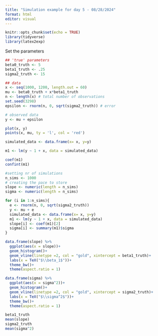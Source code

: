 ```yaml
---
title: "Simulation example for day 5 - 08/28/2024"
format: html
editor: visual
---
```


```r
knitr::opts_chunk$set(echo = TRUE)
library(tidyverse)
library(latex2exp)
```

Set the parameters

```r
## 'true' parameters
beta0_truth <- 5
beta1_truth <- .25
sigma2_truth <- 15

## data
x <- seq(1000, 1200, length.out = 60)
mu <- beta0_truth + x*beta1_truth 
n <- length(x) # total number of observations
set.seed(3298)
epsilon <- rnorm(n, 0, sqrt(sigma2_truth)) # error

# observed data
y <- mu + epsilon
```

```r
plot(x, y)
points(x, mu, ty = 'l', col = 'red')
```

```r
simulated_data <- data.frame(x= x, y=y)
```

```r
m1 <- lm(y ~ 1 + x, data = simulated_data)
```

```r
coef(m1)
confint(m1)
```

```r
#setting nr of simulations
n_sims <- 1000
# creating the pace to store
slope <- numeric(length = n_sims)
sigma <- numeric(length = n_sims)

for (i in 1:n_sims){
  e <- rnorm(n, 0, sqrt(sigma2_truth))
  y <- mu + e
  simulated_data <- data.frame(x= x, y=y)
  m1 <- lm(y ~ 1 + x, data = simulated_data)
  slope[i] <- coef(m1)[2]
  sigma[i] <- summary(m1)$sigma
}
```

```r
data.frame(slope) %>% 
  ggplot(aes(x = slope))+
  geom_histogram()+
  geom_vline(linetype =2, col = "gold", xintercept = beta1_truth)+
  labs(x = TeX("$\\beta_1$"))+
  theme_bw()+
  theme(aspect.ratio = 1)
```

```r
data.frame(sigma) %>% 
  ggplot(aes(x = sigma^2))+
  geom_histogram()+
  geom_vline(linetype =2, col = "gold", xintercept = sigma2_truth)+
  labs(x = TeX("$\\sigma^2$"))+
  theme_bw()+
  theme(aspect.ratio = 1)
```

```r
beta1_truth
mean(slope)
sigma2_truth
mean(sigma^2)
```
